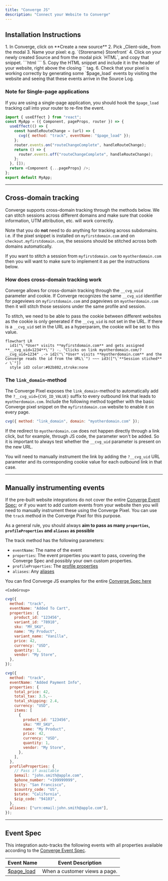 ```yaml
---
title: "Converge JS"
description: "Connect your Website to Converge"
---
```


## Installation Instructions

  <Steps>
    <Step title="Create a new Client Source in Converge">
      1. In Converge, click on **Create a new source**
        2. Pick _Client-side_ from the modal
        3. Name your pixel: e.g. `{Storename} Storefront`
    </Step>
    <Step title="Install the Converge HTML snippet in your storefront">
        4. Click on your newly created Source and from the modal pick `HTML`, and copy that snippet.
        <Accordion icon="code" title="Code example"> 
   ```html
   <script
     src="<https://static.runconverge.com/pixels/{YOUR_PUBLIC_TOKEN}.js>"
     async
   ></script>
   <script>
     window.cvg||(c=window.cvg=function(){c.process?c.process.apply(c,arguments):c.queue.push(arguments)},c.queue=[]);
     cvg({method:"track",eventName:"$page_load"});
   </script>
   ```
   </Accordion>
        5. Copy the HTML snippet and include it in the header of your website, right above the closing `</head>` tag.
    </Step>
    <Step title="Verify that the integration is working correctly">
        6. Check that your pixel is working correctly by generating some `$page_load` events by visiting the website and seeing that these events arrive in the Source Log.
    </Step>
</Steps>


### Note for Single-page applications

<Warning>If you are using a single-page application, you should hook the `$page_load` tracking call into your router to re-fire the event. </Warning>


```javascript NextJS
import { useEffect } from "react";
const MyApp = ({ Component, pageProps, router }) => {
  useEffect(() => {
    const handleRouteChange = (url) => {
      cvg({ method: "track", eventName: "$page_load" });
    };
    router.events.on("routeChangeComplete", handleRouteChange);
    return () => {
      router.events.off("routeChangeComplete", handleRouteChange);
    };
  }, []);
  return <Component {...pageProps} />;
};
export default MyApp;
```



---

## Cross-domain tracking

Converge supports cross-domain tracking through the methods below. We can stitch sessions across different domains and make sure that cookie information, UTM attribution, etc. will work correctly.

Note that you do **not** need to do anything for tracking across subdomains.
i.e. if the pixel snippet is installed on `myfirstdomain.com` and on `checkout.myfirstdomain.com`, the sessions should be stitched across both domains automatically.

If you want to stitch a session from `myfirstdomain.com` to `myotherdomain.com` then you will want to make sure to implement it as per the instructions below.


### How does cross-domain tracking work

Converge allows for cross-domain tracking through the `__cvg_uuid` parameter and cookie. 
If Converge recognizes the same `__cvg_uid` identifier for pageviews on `myfirstdomain.com` and pageviews on `myotherdomain.com` then it will stitch those sessions under the same profile and session.

To stitch, we need to be able to pass the cookie between different websites as the cookie is only generated if the `__cvg_uid` is not set in the URL.
If there is a `__cvg_uid` set in the URL as a hyperparam, the cookie will be set to this value.


```mermaid
flowchart LR
  id1("\`*User* visits **myfirstdomain.com** and gets assigned **__cvg_uid=1234**\`") -. "Clicks on link myotherdomain.com/?__cvg_uid=1234" .-> id2("\`*User* visits **myotherdomain.com** and the Converge reads the id from the URL\`") ~~~ id3(["\`**Session stiched**  ✓ \`"])
  style id3 color:#02b802,stroke:none

```

### The `link_domain`-method

The Converge Pixel exposes the `link_domain`-method to automatically add the `?__cvg_uid={CVG_ID_VALUE}` suffix to every outbound link that leads to `myotherdomain.com`.
Include the following method together with the basic Converge pixel snippet on the `myfirstdomain.com` website to enable it on every page.

```js
cvg({ method: "link_domain", domain: "myotherdomain.com" });
```

<Warning> 

If the redirect to `myotherdomain.com` does not happen directly through a link click, but for example, through JS code, the parameter won't be added. So it is important to always test whether the `__cvg_uid` parameter is present on the new URL. 

You will need to manually instrument the link by adding the `?__cvg_uid` URL parameter and its corresponding cookie value for each outbound link in that case.
</Warning>

---

## Manually instrumenting events

If the pre-built website integrations do not cover the entire [Converge Event Spec](/sources/converge-spec); or if you want to add custom events from your website then you will need to manually instrument these using the Converge Pixel.
You can use the `track` method in the Converge Pixel for this purpose. 

<Note> As a general rule, you should always **aim to pass as many `properties`, `profileProperties` and `aliases` as possible** </Note>

The track method has the following parameters: 

- `eventName`: The name of the event
- `properties`: The event properties you want to pass, covering the Converge Spec and possibly your own custom properties.
- `profileProperties`: The [profile properties](/sources/source-concepts#profile-properties)
- `aliases`: Any [aliases](/sources/source-concepts#aliases)


<AccordionGroup>

<Info> You can find Converge JS examples for the entire [Converge Spec here](/sources/converge-spec) </Info>
<Accordion title="Code Examples" icon="code">

    <CodeGroup>

```javascript Added To Cart
cvg({
  method: "track",
  eventName: "Added To Cart",
  properties: {
    product_id: "123456",
    variant_id: "78910",
    sku: "MY_SKU",
    name: "My Product",
    variant_name: "Vanilla",
    price: 42,
    currency: "USD",
    quantity: 1,
    vendor: "My Store",
  },
});
```

```javascript Added Payment Info
cvg({
  method: "track",
  eventName: "Added Payment Info",
  properties: {
    total_price: 42,
    total_tax: 3.5,--
    total_shipping: 2.4,
    currency: "USD",
    items: [
      {
        product_id: "123456",
        sku: "MY_SKU",
        name: "My Product",
        price: 42,
        currency: "USD",
        quantity: 1,
        vendor: "My Store",
      },
    ],
  },
  profileProperties: {
    // Pass if available
    $email: "john.smith@apple.com",
    $phone_number: "+199999999",
    $city: "San Francisco",
    $country_code: "US",
    $state: "California",
    $zip_code: "94103",
  },
  aliases: ["urn:email:john.smith@apple.com"],
});

```


</CodeGroup>

</Accordion>

</AccordionGroup>

---

## Event Spec

This integration auto-tracks the following events with all properties available according to the [Converge Event Spec](/sources/converge-spec).

| Event Name                                     | Event Description             |
| ---------------------------------------------- | ----------------------------- |
| [$page_load](/sources/converge-spec#page-load) | When a customer views a page. |
